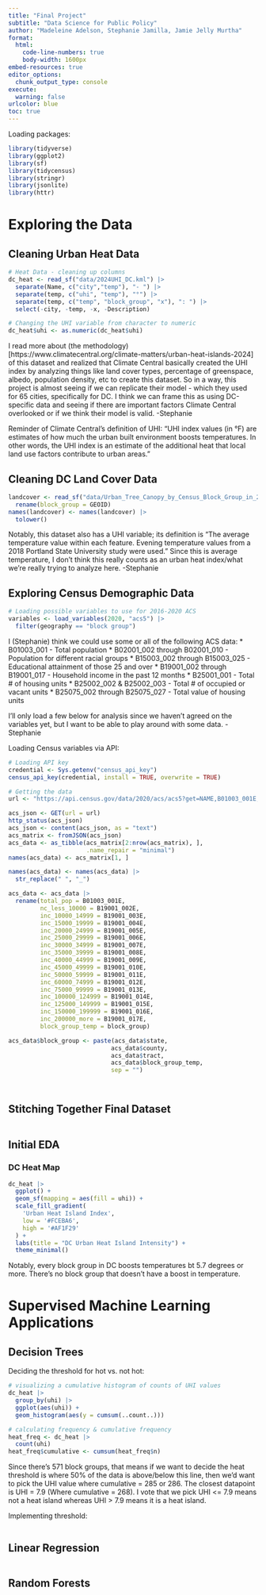 ```yaml
---
title: "Final Project"
subtitle: "Data Science for Public Policy"
author: "Madeleine Adelson, Stephanie Jamilla, Jamie Jelly Murtha"
format: 
  html:
    code-line-numbers: true
    body-width: 1600px
embed-resources: true
editor_options: 
  chunk_output_type: console
execute: 
  warning: false
urlcolor: blue
toc: true
---
```


Loading packages:
```r

library(tidyverse)
library(ggplot2)
library(sf)
library(tidycensus)
library(stringr)
library(jsonlite)
library(httr)

```

# Exploring the Data

## Cleaning Urban Heat Data
```r

# Heat Data - cleaning up columns
dc_heat <- read_sf("data/2024UHI_DC.kml") |>
  separate(Name, c("city","temp"), "- ") |>
  separate(temp, c("uhi", "temp"), "°") |>
  separate(temp, c("temp", "block_group", "x"), ": ") |>
  select(-city, -temp, -x, -Description)

# Changing the UHI variable from character to numeric
dc_heat$uhi <- as.numeric(dc_heat$uhi)

```
I read more about (the methodology)[https://www.climatecentral.org/climate-matters/urban-heat-islands-2024] of this dataset and realized that Climate Central basically created the UHI index by analyzing things like land cover types, percentage of greenspace, albedo, population density, etc to create this dataset. So in a way, this project is almost seeing if we can replicate their model - which they used for 65 cities, specifically for DC. I think we can frame this as using DC-specific data and seeing if there are important factors Climate Central overlooked or if we think their model is valid. -Stephanie

Reminder of Climate Central's definition of UHI: "UHI index values (in °F) are estimates of how much the urban built environment boosts temperatures. In other words, the UHI index is an estimate of the additional heat that local land use factors contribute to urban areas."

## Cleaning DC Land Cover Data
```r

landcover <- read_sf("data/Urban_Tree_Canopy_by_Census_Block_Group_in_2020.shp") |>
  rename(block_group = GEOID)
names(landcover) <- names(landcover) |>
  tolower()

```
Notably, this dataset also has a UHI variable; its definition is "The average temperature value within each feature. Evening temperature values from a 2018 Portland State University study were used." Since this is average temperature, I don't think this really counts as an urban heat index/what we're really trying to analyze here. -Stephanie

## Exploring Census Demographic Data

```r
# Loading possible variables to use for 2016-2020 ACS
variables <- load_variables(2020, "acs5") |>
  filter(geography == "block group")

```
I (Stephanie) think we could use some or all of the following ACS data:
* B01003_001 - Total population
* B02001_002 through B02001_010 - Population for different racial groups
* B15003_002 through B15003_025 - Educational attainment of those 25 and over
* B19001_002 through B19001_017 - Household income in the past 12 months
* B25001_001 - Total # of housing units
* B25002_002 & B25002_003 - Total # of occupied or vacant units
* B25075_002 through B25075_027 - Total value of housing units

I'll only load a few below for analysis since we haven't agreed on the variables yet, but I want to be able to play around with some data. -Stephanie

Loading Census variables via API:
```r

# Loading API key
credential <- Sys.getenv("census_api_key")
census_api_key(credential, install = TRUE, overwrite = TRUE)

# Getting the data
url <- "https://api.census.gov/data/2020/acs/acs5?get=NAME,B01003_001E,B19001_002E,B19001_003E,B19001_004E,B19001_005E,B19001_006E,B19001_007E,B19001_008E,B19001_009E,B19001_010E,B19001_011E,B19001_012E,B19001_013E,B19001_014E,B19001_015E,B19001_016E,B19001_017E&for=block%20group:*&for=tract:*&in=state:11&in=county:001"

acs_json <- GET(url = url)
http_status(acs_json)
acs_json <- content(acs_json, as = "text")
acs_matrix <- fromJSON(acs_json)
acs_data <- as_tibble(acs_matrix[2:nrow(acs_matrix), ],
                      .name_repair = "minimal")
names(acs_data) <- acs_matrix[1, ]

names(acs_data) <- names(acs_data) |>
  str_replace(" ", "_")

acs_data <- acs_data |>
  rename(total_pop = B01003_001E,
         nc_less_10000 = B19001_002E,
         inc_10000_14999 = B19001_003E,
         inc_15000_19999 = B19001_004E,
         inc_20000_24999 = B19001_005E,
         inc_25000_29999 = B19001_006E,
         inc_30000_34999 = B19001_007E,
         inc_35000_39999 = B19001_008E,
         inc_40000_44999 = B19001_009E,
         inc_45000_49999 = B19001_010E,
         inc_50000_59999 = B19001_011E,
         inc_60000_74999 = B19001_012E,
         inc_75000_99999 = B19001_013E,
         inc_100000_124999 = B19001_014E,
         inc_125000_149999 = B19001_015E,
         inc_150000_199999 = B19001_016E,
         inc_200000_more = B19001_017E,
         block_group_temp = block_group)

acs_data$block_group <- paste(acs_data$state, 
                             acs_data$county, 
                             acs_data$tract, 
                             acs_data$block_group_temp,
                             sep = "")

                             
```

## Stitching Together Final Dataset
```r



```

## Initial EDA
### DC Heat Map
```r

dc_heat |>
  ggplot() +
  geom_sf(mapping = aes(fill = uhi)) +
  scale_fill_gradient(
    'Urban Heat Island Index',
    low = '#FCEBA6',
    high = '#AF1F29'
  ) +
  labs(title = "DC Urban Heat Island Intensity") +
  theme_minimal() 

```
Notably, every block group in DC boosts temperatures bt 5.7 degrees or more. There's no block group that doesn't have a boost in temperature.

# Supervised Machine Learning Applications

## Decision Trees

Deciding the threshold for hot vs. not hot:
```r

# visualizing a cumulative histogram of counts of UHI values
dc_heat |>
  group_by(uhi) |>
  ggplot(aes(uhi)) +
  geom_histogram(aes(y = cumsum(..count..)))

# calculating frequency & cumulative frequency
heat_freq <- dc_heat |>
  count(uhi)
heat_freq$cumulative <- cumsum(heat_freq$n) 

```
Since there's 571 block groups, that means if we want to decide the heat threshold is where 50% of the data is above/below this line, then we'd want to pick the UHI value where cumulative = 285 or 286. The closest datapoint is UHI = 7.9 (Where cumulative = 268). I vote that we pick UHI <= 7.9 means not a heat island whereas UHI > 7.9 means it is a heat island.

Implementing threshold:
```r



```

## Linear Regression
```r



```

## Random Forests
```r



```